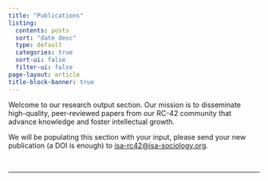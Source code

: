 ```yaml
---
title: "Publications" 
listing:
  contents: posts
  sort: "date desc"
  type: default
  categories: true
  sort-ui: false
  filter-ui: false
page-layout: article
title-block-banner: true
---
```


Welcome to our research output section. Our mission is to disseminate high-quality, peer-reviewed papers from our RC-42 community that advance knowledge and foster intellectual growth.

We will be populating this section with your input, please send your new publication (a DOI is enough) to [isa-rc42@isa-sociology.org](mailto:isa-rc42@isa-sociology.org).

<br>

----